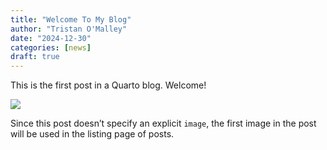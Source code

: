 ```yaml
---
title: "Welcome To My Blog"
author: "Tristan O'Malley"
date: "2024-12-30"
categories: [news]
draft: true
---
```


This is the first post in a Quarto blog. Welcome!

![](thumbnail.jpg)

Since this post doesn't specify an explicit `image`, the first image in the post will be used in the listing page of posts.
